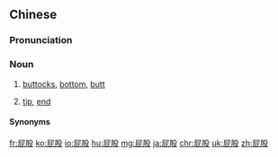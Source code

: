 ==Chinese==
{{zh-forms}}

===Pronunciation===
{{zh-pron
|m=pìgǔ,tl=y
|c=pei3 gu2
|g=pi3 gu
|j=pi3 gueh4
|mn=
|w=1phi ku
|x=pi4 gu3/pi4 gu
|ma=Zh-pìgu.ogg
|cat=n
}}

===Noun===
{{zh-noun}}

# [[buttocks]], [[bottom]], [[butt]]
#: {{zh-x|惱怒 的 母親 打 了 孩子 的 '''屁股'''。|The angry mother spanked her child's '''bottom'''.}}
#: {{zh-x|她 的 '''屁股''' 很 漂亮。|She has a nice '''butt'''.}}
# [[tip]], [[end]]
#: {{zh-x|煙屁股|cigarette '''butt'''}}

====Synonyms====
{{zh-dial}}

[[fr:屁股]]
[[ko:屁股]]
[[io:屁股]]
[[hu:屁股]]
[[mg:屁股]]
[[ja:屁股]]
[[chr:屁股]]
[[uk:屁股]]
[[zh:屁股]]